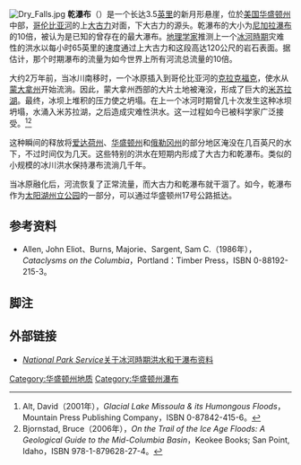 [[File:Dry_Falls.jpg|thumb]]
'''乾瀑布'''（{{lang|en|Dry Falls}}）是一个长达3.5[[英里|英里]]的新月形悬崖，位於[[美国|美国]][[华盛顿州|华盛顿州]]中部，[[哥伦比亚河|哥伦比亚河]]的上[[大古力|大古力]]对面，下大古力的源头。乾瀑布的大小为[[尼加拉瀑布|尼加拉瀑布]]的10倍，被认为是已知的曾存在的最大瀑布。[[地理学家|地理学家]]推测上一个[[冰河時期|冰河時期]]灾难性的洪水以每小时65英里的速度通过上大古力和这段高达120公尺的岩石表面。据估计，那个时期瀑布的流量为如今世界上所有河流总流量的10倍。

大约2万年前，当冰川南移时，一个冰原插入到哥伦比亚河的[[克拉克福克|克拉克福克]]，使水从[[蒙大拿州|蒙大拿州]]开始流淌。因此，蒙大拿州西部的大片土地被淹没，形成了巨大的[[米苏拉湖|米苏拉湖]]。最终，冰坝上堆积的压力使之坍塌。在上一个冰河时期曾几十次发生这种冰坝坍塌，水涌入米苏拉湖，之后造成灾难性洪水。这一过程如今已被科学家广泛接受。<ref name="Alt"> Alt, David（2001年），''Glacial Lake Missoula & its Humongous Floods''，Mountain Press Publishing Company，ISBN 0-87842-415-6。</ref><ref name="Bjornstad">Bjornstad, Bruce（2006年），''On the Trail of the Ice Age Floods: A Geological Guide to the Mid-Columbia Basin''，Keokee Books; San Point, Idaho，ISBN 978-1-879628-27-4。</ref>

这种瞬间的释放将[[爱达荷州|爱达荷州]]、[[华盛顿州|华盛顿州]]和[[俄勒冈州|俄勒冈州]]的部分地区淹没在几百英尺的水下，不过时间仅为几天。这些特别的洪水在短期内形成了大古力和乾瀑布。类似的小规模的冰川洪水保持瀑布流淌几千年。

当冰原融化后，河流恢复了正常流量，而大古力和乾瀑布就干涸了。如今，乾瀑布作为[[太阳湖州立公园|太阳湖州立公园]]的一部分，可以通过华盛顿州17号公路抵达。

==参考资料==
* Allen, John Eliot、Burns, Majorie、Sargent, Sam C.（1986年），''Cataclysms on the Columbia''，Portland：Timber Press，ISBN 0-88192-215-3。

==脚注==
{{reflist}}

==外部链接==
{{Commonscat|Dry Falls|干瀑布}}
*[http://www.nps.gov/iceagefloods/d.htm ''National Park Service''关于冰河時期洪水和干瀑布资料]{{Wayback|url=http://www.nps.gov/iceagefloods/d.htm |date=20150611183150 }}

{{coord|47|36|20.61|N|119|21|13.12|W|display=title}}

{{DEFAULTSORT:Dry Falls}}
[[Category:华盛顿州地质|Category:华盛顿州地质]]
[[Category:华盛顿州瀑布|Category:华盛顿州瀑布]]